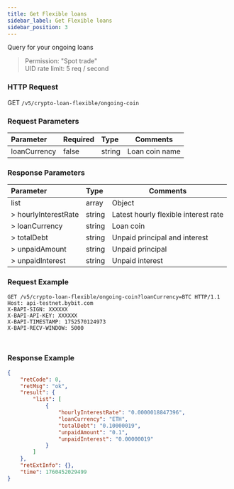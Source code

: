 ```yaml
---
title: Get Flexible loans
sidebar_label: Get Flexible loans
sidebar_position: 3
---
```

Query for your ongoing loans
> Permission: "Spot trade"<br/>
> UID rate limit: 5 req / second

### HTTP Request
GET `/v5/crypto-loan-flexible/ongoing-coin`

### Request Parameters
| Parameter | Required | Type | Comments|
|:----- |:-------|:-----|------ |
|loanCurrency|false|string|Loan coin name|

### Response Parameters
| Parameter | Type | Comments|
|:----- |:-----|----- |
|list|array|Object|
|> hourlyInterestRate|string |Latest hourly flexible interest rate|
|> loanCurrency|string |Loan coin|
|> totalDebt|string |Unpaid principal and interest|
|> unpaidAmount|string |Unpaid principal|
|> unpaidInterest|string |Unpaid interest|

### Request Example

<Tabs groupId="programming-languages">
<TabItem value="http" label="HTTP">

```http
GET /v5/crypto-loan-flexible/ongoing-coin?loanCurrency=BTC HTTP/1.1
Host: api-testnet.bybit.com
X-BAPI-SIGN: XXXXXX
X-BAPI-API-KEY: XXXXXX
X-BAPI-TIMESTAMP: 1752570124973
X-BAPI-RECV-WINDOW: 5000
```

</TabItem>
<TabItem value="python" label="Python">

```python

```

</TabItem>

<TabItem value="Node" label="Node.js">

```n4js

```

</TabItem>
</Tabs>

### Response Example

```json
{
    "retCode": 0,
    "retMsg": "ok",
    "result": {
        "list": [
            {
                "hourlyInterestRate": "0.0000018847396",
                "loanCurrency": "ETH",
                "totalDebt": "0.10000019",
                "unpaidAmount": "0.1",
                "unpaidInterest": "0.00000019"
            }
        ]
    },
    "retExtInfo": {},
    "time": 1760452029499
}
```

